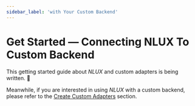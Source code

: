 ```yaml
---
sidebar_label: 'with Your Custom Backend'
---
```


# Get Started ― Connecting NLUX To Custom Backend

This getting started guide about _NLUX_ and custom adapters is being written. 🚧

Meanwhile, if you are interested in using _NLUX_ with a custom backend,<br />
please refer to the [Create Custom Adapters](/learn/adapters/custom-adapters/create-custom-adapter) section.
